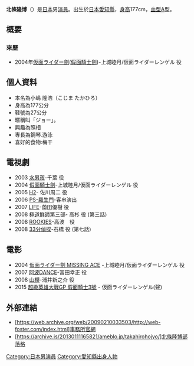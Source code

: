 {{BLP unsourced}}
{{藝人
| 姓名     = 北條隆博 
| 類型     = 男演員
| 圖片     = 
| 圖片尺寸 =  
| 圖片簡介 = 
| 原名     = 小嶋 隆浩
| 外文名   = 北条隆博 (ほうじょう たかひろ)
| 外文     = 
| 羅馬拼音 = 
| 英文名   = 
| 綽號     = ジョー
| 其他藝名 = 
| 國籍     = 日本
| 民族     = 大和民族
| 籍貫     = [[愛知縣|愛知縣]]
| 出生日期 = {{birth date and age|1986|5|25}}
| 出生地點 = {{JPN}}[[愛知縣|愛知縣]]
| 逝世日期 = 
| 逝世地點 = 
| 職業     = [[演員|演員]]
| 語言     = 
| 教育程度 = 
| 配偶     = 
| 出身地   = 
| 出道作   = 
| 出道日期 = 2000年
| 代表作   = 
| 活躍年代 = 2000年至2013年
| 經紀公司 = 
| 網站     = 
}}
{{japanese|japanese=北条 隆博|kana=ほうじょう たかひろ|romaji=Hōjō Takahiro}}

'''北條隆博'''（{{bd|1986年|5月25日|catIdx=Houjou Takahiro}}）是[[日本|日本]]男[[演員|演員]]。出生於[[日本|日本]][[愛知縣|愛知縣]]，[[身高|身高]]177cm，[[血型|血型]]A型。

== 概要 ==
=== 來歷 ===
*2004年[[仮面ライダー劍|仮面ライダー劍]]([[假面騎士劍|假面騎士劍]])-上城睦月/仮面ライダーレンゲル 役
 
== 個人資料 ==
*本名為小嶋 隆浩（こじま たかひろ）
*身高為177公分
*鞋號為27公分
*暱稱叫「ジョー」。
*興趣為照相
*專長為鋼琴.游泳
*喜好的食物:梅干

== 電視劇 ==
*2003 [[五個撲水的少年#水男孩|水男孩]]-千葉 役
*2004 [[假面騎士劍|假面騎士劍]]-上城睦月/仮面ライダーレンゲル 役
*2005 [[H2|H2]]- 佐川周二 役 
*2006 [[PS-羅生門|PS-羅生門]]-客串演出
*2007 [[LIFE|LIFE]]-薗田優樹 役
*2008 [[極道鮮師|極道鮮師]]第三部- 高杉 役 (第三話)
*2008 [[ROOKIES|ROOKIES]]-高波　役
*2008 [[33分偵探|33分偵探]]-石橋 役 (第七話)

== 電影 ==
*2004 [[仮面ライダー劍_MISSING_ACE|仮面ライダー劍 MISSING ACE]] -上城睦月/仮面ライダーレンゲル 役
*2007 [[阿波DANCE|阿波DANCE]]-富田幸正 役 
*2008 [[山櫻|山櫻]]-浦井新之介 役
*2015 [[超級英雄大戰GP_假面騎士3號|超級英雄大戰GP 假面騎士3號]] - 仮面ライダーレンゲル(聲)

== 外部連結 ==
* [https://web.archive.org/web/20090210033503/http://web-foster.com/index.html]事務所官網
* [https://archive.is/20130111165821/ameblo.jp/takahirohojyo/]北條隆博部落格


{{DEFAULTSORT:Houjou Takahiro}}

[[Category:日本男演員|Category:日本男演員]]
[[Category:愛知縣出身人物|Category:愛知縣出身人物]]